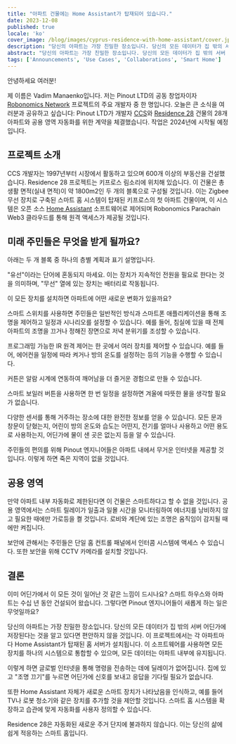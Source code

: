 ```yaml
---
title: "아파트 건물에는 Home Assistant가 탑재되어 있습니다."
date: 2023-12-08
published: true
locale: 'ko'
cover_image: /blog/images/cyprus-residence-with-home-assistant/cover.jpg
description: "당신의 아파트는 가장 친밀한 장소입니다. 당신의 모든 데이터가 집 밖의 서버 어딘가에 저장된다는 것을 알고 있다면 편안하지 않을 것입니다. 이 프로젝트에서는 각 아파트마다 Home Assistant가 장착된 홈 서버가 설치됩니다."
abstract: "당신의 아파트는 가장 친밀한 장소입니다. 당신의 모든 데이터가 집 밖의 서버 어딘가에 저장된다는 것을 알고 있다면 편안하지 않을 것입니다. 이 프로젝트에서는 각 아파트마다 Home Assistant가 장착된 홈 서버가 설치됩니다."
tags: ['Announcements', 'Use Cases', 'Collaborations', 'Smart Home']
---
```


안녕하세요 여러분!

제 이름은 Vadim Manaenko입니다. 저는 Pinout LTD의 공동 창업자이자 [Robonomics Network](https://robonomics.network/) 프로젝트의 주요 개발자 중 한 명입니다. 오늘은 큰 소식을 여러분과 공유하고 싶습니다: Pinout LTD가 개발자 [CCS](https://www.stylianidesgroup.com/)와 [Residence 28](https://www.stylianidesgroup.com/property/residence-28) 건물의 28개 아파트와 공용 영역 자동화를 위한 계약을 체결했습니다. 작업은 2024년에 시작될 예정입니다.

## 프로젝트 소개

CCS 개발자는 1997년부터 시장에서 활동하고 있으며 600개 이상의 부동산을 건설했습니다. Residence 28 프로젝트는 키프로스 림소리에 위치해 있습니다. 이 건물은 총 생활 면적(실내 면적)이 약 1800m2인 두 개의 블록으로 구성될 것입니다. 이는 Zigbee 무선 장치로 구축된 스마트 홈 시스템이 탑재된 키프로스의 첫 아파트 건물이며, 이 시스템은 오픈 소스 [Home Assistant](https://www.home-assistant.io/) 소프트웨어로 제어되며 Robonomics Parachain Web3 클라우드를 통해 원격 액세스가 제공될 것입니다.

## 미래 주민들은 무엇을 받게 될까요?

아래는 두 개 블록 중 하나의 층별 계획과 표기 설명입니다.

<RbImage zoom src="/blog/images/cyprus-residence-with-home-assistant/smart-home-floor-plan-cyprus-residence.jpg" alt="Smart home floor plan" />

"유선"이라는 단어에 혼동되지 마세요. 이는 장치가 지속적인 전원을 필요로 한다는 것을 의미하며, "무선" 열에 있는 장치는 배터리로 작동됩니다.

이 모든 장치를 설치하면 아파트에 어떤 새로운 변화가 있을까요?

스마트 스위치를 사용하면 주민들은 일반적인 방식과 스마트폰 애플리케이션을 통해 조명을 제어하고 일정과 시나리오를 설정할 수 있습니다. 예를 들어, 침실에 있을 때 전체 아파트의 조명을 끄거나 정해진 장면으로 저녁 분위기를 조성할 수 있습니다.

프로그래밍 가능한 IR 원격 제어는 한 곳에서 여러 장치를 제어할 수 있습니다. 예를 들어, 에어컨을 일정에 따라 켜거나 방의 온도를 설정하는 등의 기능을 수행할 수 있습니다.

커튼은 알람 시계에 연동하여 깨어남을 더 즐거운 경험으로 만들 수 있습니다.

스마트 보일러 버튼을 사용하면 한 번 일정을 설정하면 겨울에 따뜻한 물을 생각할 필요가 없습니다.

다양한 센서를 통해 거주하는 장소에 대한 완전한 정보를 얻을 수 있습니다. 모든 문과 창문이 닫혔는지, 어린이 방의 온도와 습도는 어떤지, 전기를 얼마나 사용하고 어떤 용도로 사용하는지, 어딘가에 물이 샌 곳은 없는지 등을 알 수 있습니다.

주민들의 편의를 위해 Pinout 엔지니어들은 아파트 내에서 무거운 인터넷을 제공할 것입니다. 이렇게 하면 죽은 지역이 없을 것입니다.

## 공용 영역

만약 아파트 내부 자동화로 제한된다면 이 건물은 스마트하다고 할 수 없을 것입니다. 공용 영역에서는 스마트 릴레이가 일출과 일몰 시간을 모니터링하여 에너지를 낭비하지 않고 필요한 때에만 가로등을 켤 것입니다. 로비와 계단에 있는 조명은 움직임이 감지될 때에만 켜집니다.

보안에 관해서는 주민들은 단일 홈 컨트롤 패널에서 인터콤 시스템에 액세스 수 있습니다. 또한 보안을 위해 CCTV 카메라를 설치할 것입니다.

<RbImage zoom src="/blog/images/cyprus-residence-with-home-assistant/smart-home-lobby-plan-cyprus-residence.jpg" alt="Smart home lobby plan" />

## 결론

이미 어딘가에서 이 모든 것이 일어난 것 같은 느낌이 드시나요? 스마트 하우스와 아파트는 수십 년 동안 건설되어 왔습니다. 그렇다면 Pinout 엔지니어들이 새롭게 하는 일은 무엇일까요?

당신의 아파트는 가장 친밀한 장소입니다. 당신의 모든 데이터가 집 밖의 서버 어딘가에 저장된다는 것을 알고 있다면 편안하지 않을 것입니다. 이 프로젝트에서는 각 아파트마다 Home Assistant가 탑재된 홈 서버가 설치됩니다. 이 소프트웨어를 사용하면 모든 장치를 하나의 시스템으로 통합할 수 있으며, 모든 데이터는 아파트 내부에 유지됩니다.

이렇게 하면 글로벌 인터넷을 통해 명령을 전송하는 데에 딜레이가 없어집니다. 집에 있고 "조명 끄기"를 누르면 어딘가에 신호를 보내고 응답을 기다릴 필요가 없습니다.

또한 Home Assistant 자체가 새로운 스마트 장치가 나타났음을 인식하고, 예를 들어 TV나 로봇 청소기와 같은 장치를 추가할 것을 제안할 것입니다. 스마트 홈 시스템을 확장하고 습관에 맞게 자동화를 사용자 정의할 수 있습니다.

Residence 28은 자동화된 새로운 주거 단지에 불과하지 않습니다. 이는 당신의 삶에 쉽게 적응하는 스마트 홈입니다.